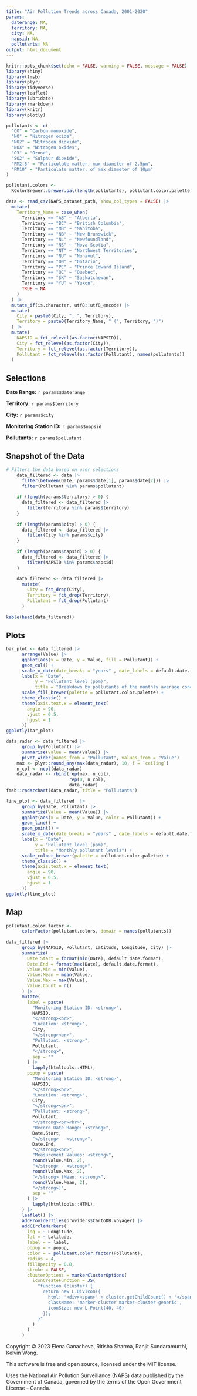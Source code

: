```yaml
---
title: "Air Pollution Trends across Canada, 2001-2020"
params: 
  daterange: NA,
  territory: NA,
  city: NA,
  napsid: NA,
  pollutants: NA
output: html_document
---
```


```r
knitr::opts_chunk$set(echo = FALSE, warning = FALSE, message = FALSE)
library(shiny)
library(fmsb)
library(plyr)
library(tidyverse)
library(leaflet)
library(lubridate)
library(rmarkdown)
library(knitr)
library(plotly)

pollutants <- c(
  "CO" = "Carbon monoxide",
  "NO" = "Nitrogen oxide",
  "NO2" = "Nitrogen dioxide",
  "NOX" = "Nitrogen oxides",
  "O3" = "Ozone",
  "SO2" = "Sulphur dioxide",
  "PM2.5" = "Particulate matter, max diameter of 2.5μm",
  "PM10" = "Particulate matter, of max diameter of 10μm"
)

pollutant.colors <-
  RColorBrewer::brewer.pal(length(pollutants), pollutant.color.palette)

data <- read_csv(NAPS_dataset_path, show_col_types = FALSE) |>
  mutate(
    Territory_Name = case_when(
      Territory == "AB" ~ "Alberta",
      Territory == "BC" ~ "British Columbia",
      Territory == "MB" ~ "Manitoba",
      Territory == "NB" ~ "New Brunswick",
      Territory == "NL" ~ "Newfoundland",
      Territory == "NS" ~ "Nova Scotia",
      Territory == "NT" ~ "Northwest Territories",
      Territory == "NU" ~ "Nunavut",
      Territory == "ON" ~ "Ontario",
      Territory == "PE" ~ "Prince Edward Island",
      Territory == "QC" ~ "Quebec",
      Territory == "SK" ~ "Saskatchewan",
      Territory == "YU" ~ "Yukon",
      TRUE ~ NA
    )
  ) |>
  mutate_if(is.character, utf8::utf8_encode) |>
  mutate(
    City = paste0(City, ", ", Territory),
    Territory = paste0(Territory_Name, " (", Territory, ")")
  ) |>
  mutate(
    NAPSID = fct_relevel(as.factor(NAPSID)),
    City = fct_relevel(as.factor(City)),
    Territory = fct_relevel(as.factor(Territory)),
    Pollutant = fct_relevel(as.factor(Pollutant), names(pollutants))
  )
```

## Selections
  **Date Range:** `r params$daterange`
  
  **Territory:** `r params$territory`
  
  **City:** `r params$city`
  
  **Monitoring Station ID:** `r params$napsid`
  
  **Pollutants:** `r params$pollutant`
  
## Snapshot of the Data
```r
# Filters the data based on user selections
    data_filtered <- data |>
      filter(between(Date, params$date[1], params$date[2])) |>
      filter(Pollutant %in% params$pollutant)
    
    if (length(params$territory) > 0) {
      data_filtered <- data_filtered |>
        filter(Territory %in% params$territory)
    }
    
    if (length(params$city) > 0) {
      data_filtered <- data_filtered |>
        filter(City %in% params$city)
    }
    
    if (length(params$napsid) > 0) {
      data_filtered <- data_filtered |>
        filter(NAPSID %in% params$napsid)
    }
    
    data_filtered <- data_filtered |>
      mutate(
        City = fct_drop(City),
        Territory = fct_drop(Territory),
        Pollutant = fct_drop(Pollutant)
      )
    
kable(head(data_filtered))
```

## Plots

```r
bar_plot <- data_filtered |>
      arrange(Value) |>
      ggplot(aes(x = Date, y = Value, fill = Pollutant)) +
      geom_col() +
      scale_x_date(date_breaks = "years" , date_labels = default.date.format) +
      labs(x = "Date",
           y = "Pollutant level (ppm)",
           title = "Breakdown by pollutants of the monthly average concentration") +
      scale_fill_brewer(palette = pollutant.color.palette) +
      theme_classic() +
      theme(axis.text.x = element_text(
        angle = 90,
        vjust = 0.5,
        hjust = 1
      ))
ggplotly(bar_plot)
```

```r
data_radar <- data_filtered |>
      group_by(Pollutant) |>
      summarise(Value = mean(Value)) |>
      pivot_wider(names_from = "Pollutant", values_from = "Value")
    max <- plyr::round_any(max(data_radar), 10, f = `ceiling`)
    n_col <- ncol(data_radar)
    data_radar <- rbind(rep(max, n_col),
                        rep(0, n_col),
                        data_radar)
fmsb::radarchart(data_radar, title = "Pollutants")
```

```r
line_plot <- data_filtered  |>
      group_by(Date, Pollutant) |>
      summarize(Value = mean(Value)) |>
      ggplot(aes(x = Date, y = Value, color = Pollutant)) +
      geom_line() +
      geom_point() +
      scale_x_date(date_breaks = "years" , date_labels = default.date.format) +
      labs(x = "Date",
           y = "Pollutant level (ppm)",
           title = "Monthly pollutant levels") +
      scale_colour_brewer(palette = pollutant.color.palette) +
      theme_classic() +
      theme(axis.text.x = element_text(
        angle = 90,
        vjust = 0.5,
        hjust = 1
      ))
ggplotly(line_plot)
```

## Map
```r
pollutant.color.factor <-
      colorFactor(pollutant.colors, domain = names(pollutants))
    
data_filtered |>
      group_by(NAPSID, Pollutant, Latitude, Longitude, City) |>
      summarize(
        Date.Start = format(min(Date), default.date.format),
        Date.End = format(max(Date), default.date.format),
        Value.Min = min(Value),
        Value.Mean = mean(Value),
        Value.Max = max(Value),
        Value.Count = n()
      ) |>
      mutate(
        label = paste(
          "Monitoring Station ID: <strong>",
          NAPSID,
          "</strong><br>",
          "Location: <strong>",
          City,
          "</strong><br>",
          "Pollutant: <strong>",
          Pollutant,
          "</strong>",
          sep = ""
        ) |>
          lapply(htmltools::HTML),
        popup = paste(
          "Monitoring Station ID: <strong>",
          NAPSID,
          "</strong><br>",
          "Location: <strong>",
          City,
          "</strong><br>",
          "Pollutant: <strong>",
          Pollutant,
          "</strong><br><br>",
          "Record Date Range: <strong>",
          Date.Start,
          "</strong> - <strong>",
          Date.End,
          "</strong><br>",
          "Measurement Values: <strong>",
          round(Value.Min, 2),
          "</strong> - <strong>",
          round(Value.Max, 2),
          "</strong> (Mean: <strong>",
          round(Value.Mean, 2),
          "</strong>)",
          sep = ""
        ) |>
          lapply(htmltools::HTML),
      ) |>
      leaflet() |>
      addProviderTiles(providers$CartoDB.Voyager) |>
      addCircleMarkers(
        lng = ~ Longitude,
        lat = ~ Latitude,
        label = ~ label,
        popup = ~ popup,
        color = ~ pollutant.color.factor(Pollutant),
        radius = 4,
        fillOpacity = 0.8,
        stroke = FALSE,
        clusterOptions = markerClusterOptions(
          iconCreateFunction = JS(
            "function (cluster) {
              return new L.DivIcon({
                html: '<div><span>' + cluster.getChildCount() + '</span></div>',
                className: 'marker-cluster marker-cluster-generic',
                iconSize: new L.Point(40, 40)
              });
            }"
          )
        )
      )
```

Copyright © 2023 Elena Ganacheva, Ritisha Sharma, Ranjit Sundaramurthi, Kelvin Wong.

This software is free and open source, licensed under the MIT license.

Uses the National Air Pollution Surveillance (NAPS) data published by the Government of Canada, governed by the terms of the Open Government License - Canada.